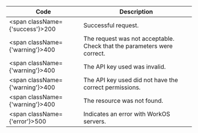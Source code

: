 | Code                                    | Description                                                             |
|-----------------------------------------|-------------------------------------------------------------------------|
| <span className={'success'}>200</span>  | Successful request.                                                     |
| <span className={'warning'}>400</span>  | The request was not acceptable. Check that the parameters were correct. |
| <span className={'warning'}>400</span>  | The API key used was invalid.                                           |
| <span className={'warning'}>400</span>  | The API key used did not have the correct permissions.                  |
| <span className={'warning'}>400</span>  | The resource was not found.                                             |
| <span className={'error'}>500</span>    | Indicates an error with WorkOS servers.                                 |
